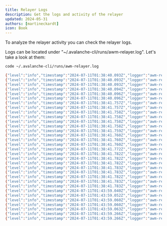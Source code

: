 ```yaml
---
title: Relayer Logs
description: Get the logs and activity of the relayer
updated: 2024-05-31
authors: [martineckardt]
icon: Book
---
```


To analyze the relayer activity you can check the relayer logs. 

Logs can be located under "~/.avalanche-cli/runs/awm-relayer.log". Let's take a look at them:

```bash
code ~/.avalanche-cli/runs/awm-relayer.log 
```

```bash
{"level":"info","timestamp":"2024-07-11T01:38:40.093Z","logger":"awm-relayer","caller":"main/main.go:94","msg":"Initializing awm-relayer"}
{"level":"info","timestamp":"2024-07-11T01:38:40.093Z","logger":"awm-relayer","caller":"main/main.go:99","msg":"Set config options."}
{"level":"info","timestamp":"2024-07-11T01:38:40.093Z","logger":"awm-relayer","caller":"main/main.go:102","msg":"Initializing destination clients"}
{"level":"info","timestamp":"2024-07-11T01:38:40.094Z","logger":"awm-relayer","caller":"evm/destination_client.go:105","msg":"Initialized destination client","blockchainID":"epm5fG6Pn1Y5rBHdTe36aZYeLqpXugreyHLZB5dV81rVTs7Ku","evmChainID":"43112","nonce":0}
{"level":"info","timestamp":"2024-07-11T01:38:40.096Z","logger":"awm-relayer","caller":"evm/destination_client.go:105","msg":"Initialized destination client","blockchainID":"dXobeMTZB89Fy6E987aaRBDz2j8mVparqRRfvvmQDsH8haNJJ","evmChainID":"123","nonce":0}
{"level":"info","timestamp":"2024-07-11T01:38:40.096Z","logger":"awm-relayer","caller":"main/main.go:121","msg":"Initializing app request network"}
{"level":"info","timestamp":"2024-07-11T01:38:41.757Z","logger":"awm-relayer","caller":"main/main.go:440","msg":"starting metrics server...","port":9091}
{"level":"info","timestamp":"2024-07-11T01:38:41.757Z","logger":"awm-relayer","caller":"main/main.go:373","msg":"Creating application relayers","originBlockchainID":"epm5fG6Pn1Y5rBHdTe36aZYeLqpXugreyHLZB5dV81rVTs7Ku"}
{"level":"info","timestamp":"2024-07-11T01:38:41.758Z","logger":"awm-relayer","caller":"main/main.go:373","msg":"Creating application relayers","originBlockchainID":"dXobeMTZB89Fy6E987aaRBDz2j8mVparqRRfvvmQDsH8haNJJ"}
{"level":"info","timestamp":"2024-07-11T01:38:41.758Z","logger":"awm-relayer","caller":"checkpoint/checkpoint.go:40","msg":"Creating checkpoint manager","relayerID":"0x96ba68805e937e7695ffb1c956dab0aff39ec5529fd037d8168eb6d5587866fe","startingHeight":4}
{"level":"info","timestamp":"2024-07-11T01:38:41.758Z","logger":"awm-relayer","caller":"checkpoint/checkpoint.go:40","msg":"Creating checkpoint manager","relayerID":"0xf8b2da5b262b41a2ee2d2b46e61e68c95ec7fb8f6b0abbe4101f75f8281b85aa","startingHeight":4}
{"level":"info","timestamp":"2024-07-11T01:38:41.758Z","logger":"awm-relayer","caller":"main/main.go:283","msg":"Created application relayers","blockchainID":"epm5fG6Pn1Y5rBHdTe36aZYeLqpXugreyHLZB5dV81rVTs7Ku"}
{"level":"info","timestamp":"2024-07-11T01:38:41.759Z","logger":"awm-relayer","caller":"relayer/listener.go:127","msg":"Creating relayer","subnetID":"11111111111111111111111111111111LpoYY","subnetIDHex":"0000000000000000000000000000000000000000000000000000000000000000","blockchainID":"epm5fG6Pn1Y5rBHdTe36aZYeLqpXugreyHLZB5dV81rVTs7Ku","blockchainIDHex":"55e1fcfdde01f9f6d4c16fa2ed89ce65a8669120a86f321eef121891cab61241"}
{"level":"info","timestamp":"2024-07-11T01:38:41.760Z","logger":"awm-relayer","caller":"checkpoint/checkpoint.go:40","msg":"Creating checkpoint manager","relayerID":"0xe73a74b50d44b1b216bf806bc7e230d5305e544d35d41c2313cda26766ccd8ec","startingHeight":4}
{"level":"info","timestamp":"2024-07-11T01:38:41.760Z","logger":"awm-relayer","caller":"checkpoint/checkpoint.go:40","msg":"Creating checkpoint manager","relayerID":"0x66f44659b15f9d819caf71978931df3d5d7925b5d800cc4ef8153f12151401f6","startingHeight":4}
{"level":"info","timestamp":"2024-07-11T01:38:41.760Z","logger":"awm-relayer","caller":"main/main.go:283","msg":"Created application relayers","blockchainID":"dXobeMTZB89Fy6E987aaRBDz2j8mVparqRRfvvmQDsH8haNJJ"}
{"level":"info","timestamp":"2024-07-11T01:38:41.772Z","logger":"awm-relayer","caller":"relayer/listener.go:127","msg":"Creating relayer","subnetID":"26eqgD4Kt1MvTKXC9BDjEwBAfhcBcHCKj2EXjR2UuFpSWoAHhw","subnetIDHex":"9087d2f383171f73819baa49c3be63a5a6e2b492114dfc3556e42eedd182050a","blockchainID":"dXobeMTZB89Fy6E987aaRBDz2j8mVparqRRfvvmQDsH8haNJJ","blockchainIDHex":"52f2c4d51ef13a5781babe42c1b916e98fc88fc72919b20527782c939c8be71d"}
{"level":"info","timestamp":"2024-07-11T01:38:41.782Z","logger":"awm-relayer","caller":"evm/subscriber.go:131","msg":"Successfully subscribed","blockchainID":"dXobeMTZB89Fy6E987aaRBDz2j8mVparqRRfvvmQDsH8haNJJ"}
{"level":"info","timestamp":"2024-07-11T01:38:41.782Z","logger":"awm-relayer","caller":"evm/subscriber.go:131","msg":"Successfully subscribed","blockchainID":"epm5fG6Pn1Y5rBHdTe36aZYeLqpXugreyHLZB5dV81rVTs7Ku"}
{"level":"info","timestamp":"2024-07-11T01:38:41.782Z","logger":"awm-relayer","caller":"relayer/listener.go:166","msg":"processed-missed-blocks set to false, starting processing from chain head","blockchainID":"dXobeMTZB89Fy6E987aaRBDz2j8mVparqRRfvvmQDsH8haNJJ"}
{"level":"info","timestamp":"2024-07-11T01:38:41.783Z","logger":"awm-relayer","caller":"main/main.go:335","msg":"Created listener","blockchainID":"dXobeMTZB89Fy6E987aaRBDz2j8mVparqRRfvvmQDsH8haNJJ"}
{"level":"info","timestamp":"2024-07-11T01:38:41.783Z","logger":"awm-relayer","caller":"main/main.go:348","msg":"Listener initialized. Listening for messages to relay.","originBlockchainID":"dXobeMTZB89Fy6E987aaRBDz2j8mVparqRRfvvmQDsH8haNJJ"}
{"level":"info","timestamp":"2024-07-11T01:38:41.782Z","logger":"awm-relayer","caller":"relayer/listener.go:166","msg":"processed-missed-blocks set to false, starting processing from chain head","blockchainID":"epm5fG6Pn1Y5rBHdTe36aZYeLqpXugreyHLZB5dV81rVTs7Ku"}
{"level":"info","timestamp":"2024-07-11T01:38:41.783Z","logger":"awm-relayer","caller":"main/main.go:335","msg":"Created listener","blockchainID":"epm5fG6Pn1Y5rBHdTe36aZYeLqpXugreyHLZB5dV81rVTs7Ku"}
{"level":"info","timestamp":"2024-07-11T01:38:41.783Z","logger":"awm-relayer","caller":"main/main.go:348","msg":"Listener initialized. Listening for messages to relay.","originBlockchainID":"epm5fG6Pn1Y5rBHdTe36aZYeLqpXugreyHLZB5dV81rVTs7Ku"}
{"level":"info","timestamp":"2024-07-11T01:43:59.040Z","logger":"awm-relayer","caller":"relayer/listener.go:406","msg":"Unpacked warp message","sourceBlockchainID":"epm5fG6Pn1Y5rBHdTe36aZYeLqpXugreyHLZB5dV81rVTs7Ku","originSenderAddress":"0x5DB9A7629912EBF95876228C24A848de0bfB43A9","destinationBlockchainID":"dXobeMTZB89Fy6E987aaRBDz2j8mVparqRRfvvmQDsH8haNJJ","destinationAddress":"0x52C84043CD9c865236f11d9Fc9F56aa003c1f922","warpMessageID":"2ZV5u7WPVozo386A3d8T5B81vAKvcSDdNsggpmHFvihy5Yut1S"}
{"level":"info","timestamp":"2024-07-11T01:43:59.052Z","logger":"awm-relayer","caller":"relayer/application_relayer.go:320","msg":"Fetching aggregate signature from the source chain validators via AppRequest"}
{"level":"info","timestamp":"2024-07-11T01:43:59.060Z","logger":"awm-relayer","caller":"relayer/application_relayer.go:461","msg":"Created signed message.","destinationBlockchainID":"dXobeMTZB89Fy6E987aaRBDz2j8mVparqRRfvvmQDsH8haNJJ"}
{"level":"info","timestamp":"2024-07-11T01:43:59.060Z","logger":"awm-relayer","caller":"teleporter/message_handler.go:187","msg":"Sending message to destination chain","destinationBlockchainID":"dXobeMTZB89Fy6E987aaRBDz2j8mVparqRRfvvmQDsH8haNJJ","warpMessageID":"2ZV5u7WPVozo386A3d8T5B81vAKvcSDdNsggpmHFvihy5Yut1S","teleporterMessageID":"Hqr8jHV4NjTf4sbCoGqNJEuntm8QoWnDXdivFNLizAzFxRxm3"}
{"level":"info","timestamp":"2024-07-11T01:43:59.063Z","logger":"awm-relayer","caller":"evm/destination_client.go:192","msg":"Sent transaction","txID":"0x291bc3a3784dd79871cf4f95ba8f3fb3519e25c73848ee27bc5ebd7e3fe178d5","nonce":0}
{"level":"info","timestamp":"2024-07-11T01:43:59.266Z","logger":"awm-relayer","caller":"teleporter/message_handler.go:250","msg":"Delivered message to destination chain","destinationBlockchainID":"dXobeMTZB89Fy6E987aaRBDz2j8mVparqRRfvvmQDsH8haNJJ","warpMessageID":"2ZV5u7WPVozo386A3d8T5B81vAKvcSDdNsggpmHFvihy5Yut1S","teleporterMessageID":"Hqr8jHV4NjTf4sbCoGqNJEuntm8QoWnDXdivFNLizAzFxRxm3","txHash":"0x291bc3a3784dd79871cf4f95ba8f3fb3519e25c73848ee27bc5ebd7e3fe178d5"}
{"level":"info","timestamp":"2024-07-11T01:43:59.266Z","logger":"awm-relayer","caller":"relayer/application_relayer.go:246","msg":"Finished relaying message to destination chain","destinationBlockchainID":"dXobeMTZB89Fy6E987aaRBDz2j8mVparqRRfvvmQDsH8haNJJ"}

```